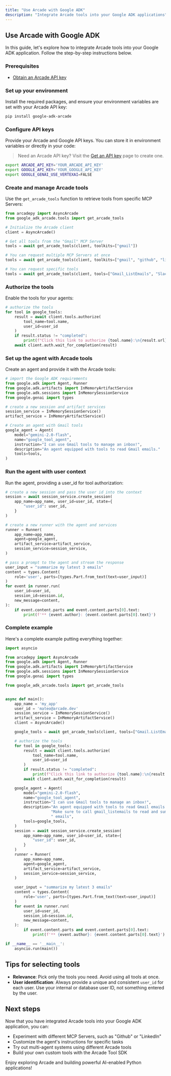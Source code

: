 ```yaml
---
title: "Use Arcade with Google ADK"
description: "Integrate Arcade tools into your Google ADK applications"
---
```



## Use Arcade with Google ADK

In this guide, let's explore how to integrate Arcade tools into your Google ADK application. Follow the step-by-step instructions below.

<Steps>

### Prerequisites

- [Obtain an Arcade API key](/home/api-keys)

### Set up your environment

Install the required packages, and ensure your environment variables are set with your Arcade API key:

```bash
pip install google-adk-arcade
```

### Configure API keys

Provide your Arcade and Google API keys. You can store it in environment variables or directly in your code:

> Need an Arcade API key? Visit the [Get an API key](/home/api-keys) page to create one.

```bash
export ARCADE_API_KEY='YOUR_ARCADE_API_KEY'
export GOOGLE_API_KEY='YOUR_GOOGLE_API_KEY'
export GOOGLE_GENAI_USE_VERTEXAI=FALSE
```

### Create and manage Arcade tools

Use the `get_arcade_tools` function to retrieve tools from specific MCP Servers:

```python
from arcadepy import AsyncArcade
from google_adk_arcade.tools import get_arcade_tools

# Initialize the Arcade client
client = AsyncArcade()

# Get all tools from the "Gmail" MCP Server
tools = await get_arcade_tools(client, toolkits=["gmail"])

# You can request multiple MCP Servers at once
tools = await get_arcade_tools(client, toolkits=["gmail", "github", "linkedin"])

# You can request specific tools
tools = await get_arcade_tools(client, tools=["Gmail_ListEmails", "Slack_ListUsers", "Slack_SendDmToUser"])
```
### Authorize the tools

Enable the tools for your agents:

```python
# authorize the tools
for tool in google_tools:
    result = await client.tools.authorize(
        tool_name=tool.name,
        user_id=user_id
    )
    if result.status != "completed":
        print(f"Click this link to authorize {tool.name}:\n{result.url}")
    await client.auth.wait_for_completion(result)
```

### Set up the agent with Arcade tools

Create an agent and provide it with the Arcade tools:

```python
# import the Google ADK requirements
from google.adk import Agent, Runner
from google.adk.artifacts import InMemoryArtifactService
from google.adk.sessions import InMemorySessionService
from google.genai import types

# create a new session and artifact services
session_service = InMemorySessionService()
artifact_service = InMemoryArtifactService()

# Create an agent with Gmail tools
google_agent = Agent(
    model="gemini-2.0-flash",
    name="google_tool_agent",
    instruction="I can use Gmail tools to manage an inbox!",
    description="An agent equipped with tools to read Gmail emails."
    tools=tools,
)
```

### Run the agent with user context

Run the agent, providing a user_id for tool authorization:

```python
# create a new session and pass the user id into the context
session = await session_service.create_session(
    app_name=app_name, user_id=user_id, state={
        "user_id": user_id,
    }
)

# create a new runner with the agent and services
runner = Runner(
    app_name=app_name,
    agent=google_agent,
    artifact_service=artifact_service,
    session_service=session_service,
)

# pass a prompt to the agent and stream the response
user_input = "summarize my latest 3 emails"
content = types.Content(
    role='user', parts=[types.Part.from_text(text=user_input)]
)
for event in runner.run(
    user_id=user_id,
    session_id=session.id,
    new_message=content,
):
    if event.content.parts and event.content.parts[0].text:
        print(f'** {event.author}: {event.content.parts[0].text}')
```

### Complete example

Here's a complete example putting everything together:

```python
import asyncio

from arcadepy import AsyncArcade
from google.adk import Agent, Runner
from google.adk.artifacts import InMemoryArtifactService
from google.adk.sessions import InMemorySessionService
from google.genai import types

from google_adk_arcade.tools import get_arcade_tools


async def main():
    app_name = 'my_app'
    user_id = 'mateo@arcade.dev'
    session_service = InMemorySessionService()
    artifact_service = InMemoryArtifactService()
    client = AsyncArcade()

    google_tools = await get_arcade_tools(client, tools=["Gmail.ListEmails"])

    # authorize the tools
    for tool in google_tools:
        result = await client.tools.authorize(
            tool_name=tool.name,
            user_id=user_id
        )
        if result.status != "completed":
            print(f"Click this link to authorize {tool.name}:\n{result.url}")
        await client.auth.wait_for_completion(result)

    google_agent = Agent(
        model="gemini-2.0-flash",
        name="google_tool_agent",
        instruction="I can use Gmail tools to manage an inbox!",
        description="An agent equipped with tools to read Gmail emails. "
                    "Make sure to call gmail_listemails to read and summarize"
                    " emails",
        tools=google_tools,
    )
    session = await session_service.create_session(
        app_name=app_name, user_id=user_id, state={
            "user_id": user_id,
        }
    )
    runner = Runner(
        app_name=app_name,
        agent=google_agent,
        artifact_service=artifact_service,
        session_service=session_service,
    )

    user_input = "summarize my latest 3 emails"
    content = types.Content(
        role='user', parts=[types.Part.from_text(text=user_input)]
    )
    for event in runner.run(
        user_id=user_id,
        session_id=session.id,
        new_message=content,
    ):
        if event.content.parts and event.content.parts[0].text:
            print(f'** {event.author}: {event.content.parts[0].text}')

if __name__ == '__main__':
    asyncio.run(main())

```

</Steps>

## Tips for selecting tools

- **Relevance**: Pick only the tools you need. Avoid using all tools at once.
- **User identification**: Always provide a unique and consistent `user_id` for each user. Use your internal or database user ID, not something entered by the user.

## Next steps

Now that you have integrated Arcade tools into your Google ADK application, you can:

- Experiment with different MCP Servers, such as "Github" or "LinkedIn"
- Customize the agent's instructions for specific tasks
- Try out multi-agent systems using different Arcade tools
- Build your own custom tools with the Arcade Tool SDK

Enjoy exploring Arcade and building powerful AI-enabled Python applications!

